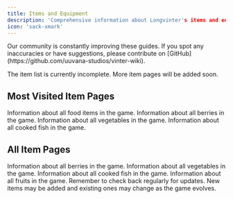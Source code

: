 ```yaml
---
title: Items and Equipment
description: 'Comprehensive information about Longvinter's items and equipment.'
icon: 'sack-xmark'
---
```


<Note>
  Our community is constantly improving these guides. If you spot any inaccuracies or have suggestions, please contribute on [GitHub](https://github.com/uuvana-studios/vinter-wiki).
</Note>

<Info>The item list is currently incomplete. More item pages will be added soon.</Info>

## Most Visited Item Pages

<CardGroup cols={2}>
<Card title="Food" icon="pot-food" href="../items/food">
Information about all food items in the game.
</Card>
<Card title="Berries" icon="blueberries" href="../items/berries">
Information about all berries in the game.
</Card>

<Card title="Vegetables" icon="carrot" href="../items/vegetables">
Information about all vegetables in the game.
</Card>

<Card title="Cooked Fish" icon="fish-cooked" href="../items/cooked_fish">
Information about all cooked fish in the game.
</Card>
</CardGroup>

## All Item Pages

<CardGroup cols={4}>
<Card title="Berries" icon="blueberries" href="../items/berries">
Information about all berries in the game.
</Card>

<Card title="Vegetables" icon="carrot" href="../items/vegetables">
Information about all vegetables in the game.
</Card>

<Card title="Cooked Fish" icon="fish-cooked" href="../items/cooked_fish">
Information about all cooked fish in the game.
</Card>

<Card title="Fruits" icon="apple-whole" href="../items/fruits">
Information about all fruits in the game.
</Card>
</CardGroup>

<Tip>
  Remember to check back regularly for updates. New items may be added and existing ones may change as the game evolves.
</Tip>